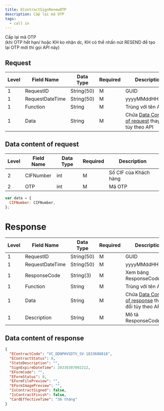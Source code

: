 ```yaml
---
title: EContractSignRenewOTP
description: Cấp lại mã OTP
tags:
  - call in
---
```


Cấp lại mã OTP<br/>
(khi OTP hết hạn/ hoặc KH ko nhận dc, KH có thể nhấn nút RESEND để tạo lại OTP mới thì gọi API này)

## Request

| Level | Field Name      | Data Type  | Required | Description                                                                    |
| ----- | --------------- | ---------- | -------- | ------------------------------------------------------------------------------ |
| 1     | RequestID       | String(50) | M        | GUID                                                                           |
| 1     | RequestDateTime | String(50) | M        | yyyyMMddHHmmss                                                                 |
| 1     | Function        | String     | M        | Trùng với tên API                                                              |
| 1     | Data            | String     | M        | Chứa [Data Content of request](#data-content-of-request) thay đổi tùy theo API |

## Data content of request

| Level | Field Name | Data Type | Required | Description           |
| ----- | ---------- | --------- | -------- | --------------------- |
| 2     | CIFNumber  | int       | M        | Số CIF của Khách hàng |
| 2     | OTP        | int       | M        | Mã OTP                |

```javascript
var data = {
  CIFNumber: CIFNumber,
};
```

# Response

| Level | Field Name      | Data Type  | Required | Description                                                                      |
| ----- | --------------- | ---------- | -------- | -------------------------------------------------------------------------------- |
| 1     | RequestID       | String(50) | M        | GUID                                                                             |
| 1     | RequestDateTime | String(50) | M        | yyyyMMddHHmmss                                                                   |
| 1     | ResponseCode    | String(3)  | M        | Xem bảng ResponseCodeData                                                        |
| 1     | Function        | String     | M        | Trùng với tên API                                                                |
| 1     | Data            | String     | M        | Chứa [Data Content of response](#data-content-of-response) thay đổi tùy theo API |
| 1     | Description     | String     | M        | Mô tả ResponseCode                                                               |

## Data content of response

```json
{
  "EContractCode": "VC_DDNPHVSDTV_SV-1833608818",
  "EContractStatus": 0,
  "StateDescription": "",
  "SignExpireDateTime": 20330307092212,
  "EFormCode": "",
  "EFormStatus": 0,
  "EFormFilePreview": "",
  "EFormImagePreview": "",
  "IsContractSigned": false,
  "IsContractFinish": false,
  "CardEffectiveTime": "36 tháng"
}
```
